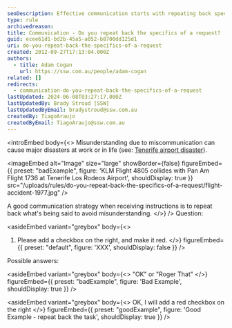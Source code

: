 ```yaml
---
seoDescription: Effective communication starts with repeating back specifics of a request to avoid misunderstandings and ensure correct task execution.
type: rule
archivedreason:
title: Communication - Do you repeat back the specifics of a request?
guid: ecee61d1-bd2b-45a5-a052-b8700dd125d1
uri: do-you-repeat-back-the-specifics-of-a-request
created: 2012-09-27T17:13:04.000Z
authors:
  - title: Adam Cogan
    url: https://ssw.com.au/people/adam-cogan
related: []
redirects:
  - communication-do-you-repeat-back-the-specifics-of-a-request
lastUpdated: 2024-06-08T03:27:17.000Z
lastUpdatedBy: Brady Stroud [SSW]
lastUpdatedByEmail: bradystroud@ssw.com.au
createdBy: TiagoAraujo
createdByEmail: TiagoAraujo@ssw.com.au
---
```


<introEmbed
  body={<>
Misunderstanding due to miscommunication can cause major disasters at work or in life (see: [Tenerife airport disaster](https://en.wikipedia.org/wiki/Tenerife_airport_disaster)).

<imageEmbed
  alt="Image"
  size="large"
  showBorder={false}
  figureEmbed={{
    preset: "badExample",
    figure: 'KLM Flight 4805 collides with Pan Am Flight 1736 at Tenerife Los Rodeos Airport',
    shouldDisplay: true
  }}
  src="/uploads/rules/do-you-repeat-back-the-specifics-of-a-request/flight-accident-1977.jpg"
/>

A good communication strategy when receiving instructions is to repeat back what's being said to avoid misunderstanding.
  </>}
/>
Question:

<asideEmbed
  variant="greybox"
  body={<>
    
1. Please add a checkbox on the right, and make it red.
  </>}
  figureEmbed={{
    preset: "default",
    figure: 'XXX',
    shouldDisplay: false
  }}
/>

Possible answers:

<asideEmbed
  variant="greybox"
  body={<>
    "OK" or "Roger That"
  </>}
  figureEmbed={{
    preset: "badExample",
    figure: 'Bad Example',
    shouldDisplay: true
  }}
/>

<asideEmbed
  variant="greybox"
  body={<>
    OK, I will add a red checkbox on the right
  </>}
  figureEmbed={{
    preset: "goodExample",
    figure: 'Good Example - repeat back the task',
    shouldDisplay: true
  }}
/>
